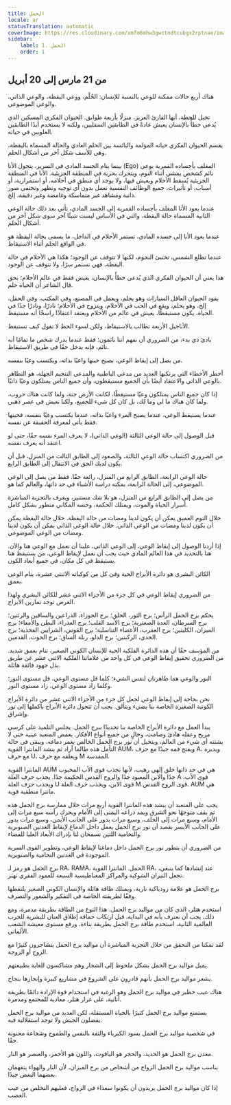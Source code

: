 ```yaml
---
title: الحمل
locale: ar
statusTranslation: automatic
coverImage: https://res.cloudinary.com/xmfm6mhw3gwctndtcubgx2rptnae/image/upload/v1741354450/small_cover_tratado_esoterico_de_astrologia_hermetica_6210a35442.webp
sidebar:
    label: 1. الحمل
    order: 1
---
```

## من 21 مارس إلى 20 أبريل

هناك أربع حالات ممكنة للوعي بالنسبة للإنسان: الحُلْم، ووعي اليقظة، والوعي الذاتي، والوعي الموضوعي.

تخيل للحظة، أيها القارئ العزيز، منزلًا بأربعة طوابق. الحيوان الفكري المسكين الذي يُدعى خطأً بالإنسان يعيش عادةً في الطابقين السفليين، ولكنه لا يستخدم أبدًا الطابقين العلويين في حياته.

يقسم الحيوان الفكري حياته المؤلمة والبائسة بين الحلم العادي والحالة المسماة باليقظة، وهي للأسف شكل آخر من أشكال الحلم.

بينما ينام الجسد المادي في السرير، يتجول الأنا (Ego) المغلف بأجساده القمرية بوعي نائم كشخص يمشي أثناء النوم، ويتحرك بحرية في المنطقة الجزيئية. الأنا في المنطقة الجزيئية يُسقط الأحلام ويعيش فيها، ولا يوجد أي منطق في أحلامه، أو استمرارية، أو أسباب، أو تأثيرات، جميع الوظائف النفسية تعمل بدون أي توجيه وتظهر وتختفي صور ذاتية ومشاهد غير متماسكة وغامضة وغير دقيقة، إلخ.

عندما يعود الأنا المغلف بأجساده القمرية إلى الجسد المادي، تأتي بعد ذلك حالة الوعي الثانية المسماة حالة اليقظة، والتي في الأساس ليست شيئًا آخر سوى شكل آخر من أشكال الحلم.

عندما يعود الأنا إلى جسده المادي، تستمر الأحلام في الداخل، ما يسمى بحالة اليقظة هو في الواقع الحلم أثناء الاستيقاظ.

عندما تطلع الشمس، تختبئ النجوم، لكنها لا تتوقف عن الوجود؛ هكذا هي الأحلام في حالة اليقظة، فهي تستمر سرًا، ولا تتوقف عن الوجود.

هذا يعني أن الحيوان الفكري الذي يُدعى خطأً بالإنسان، يعيش فقط في عالم الأحلام؛ بحق قال الشاعر أن الحياة حلم.

يقود الحيوان العاقل السيارات وهو يحلم، ويعمل في المصنع، وفي المكتب، وفي الحقل، إلخ، وهو يحلم، ويقع في الحب في الأحلام، ويتزوج في الأحلام؛ نادرًا، ونادرًا جدًا في الحياة، يكون مستيقظًا، يعيش في عالم من الأحلام ويعتقد اعتقادًا راسخًا أنه مستيقظ.

الأناجيل الأربعة تطالب بالاستيقاظ، ولكن لسوء الحظ لا تقول كيف نستيقظ.

بادئ ذي بدء، من الضروري أن نفهم أننا نائمون؛ فقط عندما يدرك شخص ما تمامًا أنه نائم، فإنه يدخل حقًا في طريق الاستيقاظ.

من يصل إلى إيقاظ الوعي، يصبح حينها واعيًا بذاته، ويكتسب وعيًا بنفسه.

أخطر الأخطاء التي يرتكبها العديد من مدعي الباطنية والمدعي التنجيم الجهلة، هو التظاهر بالوعي الذاتي والاعتقاد أيضًا بأن الجميع مستيقظون، وأن جميع الناس يمتلكون وعيًا ذاتيًا.

إذا كان جميع الناس يمتلكون وعيًا مستيقظًا، لكانت الأرض جنة، ولما كانت هناك حروب، ولما كان هناك ما لي وما لك، بل كان كل شيء للجميع، ولكنا نعيش في عصر ذهبي.

عندما يستيقظ الوعي، عندما يصبح المرء واعيًا بذاته، عندما يكتسب وعيًا بنفسه، فحينها فقط يأتي لمعرفة الحقيقة عن نفسه.

قبل الوصول إلى حالة الوعي الثالثة (الوعي الذاتي)، لا يعرف المرء نفسه حقًا، حتى لو اعتقد أنه يعرف نفسه.

من الضروري اكتساب حالة الوعي الثالثة، والصعود إلى الطابق الثالث من المنزل، قبل أن يكون لديك الحق في الانتقال إلى الطابق الرابع.

حالة الوعي الرابعة، الطابق الرابع من المنزل، رائعة حقًا. فقط من يصل إلى الوعي الموضوعي، إلى الحالة الرابعة، يمكنه دراسة الأشياء في حد ذاتها، والعالم كما هو.

من يصل إلى الطابق الرابع من المنزل، هو بلا شك مستنير، ويعرف بالتجربة المباشرة أسرار الحياة والموت، ويمتلك الحكمة، وحسه المكاني متطور بشكل كامل.

خلال النوم العميق يمكن أن يكون لدينا ومضات من حالة اليقظة. خلال حالة اليقظة يمكن أن يكون لدينا ومضات من الوعي الذاتي. خلال حالة الوعي الذاتي يمكن أن يكون لدينا ومضات من الوعي الموضوعي.

إذا أردنا الوصول إلى إيقاظ الوعي، إلى الوعي الذاتي، علينا أن نعمل مع الوعي هنا والآن. هنا بالتحديد في هذا العالم المادي حيث يجب أن نعمل لإيقاظ الوعي، من يستيقظ هنا يستيقظ في كل مكان، في جميع أبعاد الكون.

الكائن البشري هو دائرة الأبراج الحية وفي كل من كوكباته الاثنتي عشرة، ينام الوعي بعمق.

من الضروري إيقاظ الوعي في كل جزء من الأجزاء الاثني عشر للكائن البشري ولهذا الغرض توجد تمارين الأبراج.

يحكم برج الحمل الرأس؛ برج الثور، الحلق؛ برج الجوزاء، الذراعين والساقين والرئتين؛ برج السرطان، الغدة الصعترية؛ برج الأسد القلب؛ برج العذراء، البطن والأمعاء؛ برج الميزان، الكليتين؛ برج العقرب، الأعضاء التناسلية؛ برج القوس، الشرايين الفخذية؛ برج الجدي، الركبتين؛ برج الدلو، ربلة الساق؛ برج الحوت، القدمين.

من المؤسف حقًا أن هذه الدائرة الفلكية الحية للإنسان الكوني الصغير، تنام بعمق شديد. من الضروري تحقيق إيقاظ الوعي في كل واحد من علاماتنا الفلكية الاثني عشر عن طريق بذل جهود فائقة هائلة.

النور والوعي هما ظاهرتان لنفس الشيء؛ كلما قل مستوى الوعي، قل مستوى النور؛ وكلما زاد مستوى الوعي، زاد مستوى النور.

نحن بحاجة إلى إيقاظ الوعي لجعل كل جزء من الأجزاء الاثني عشر من دائرة الأبراج الكونية الصغيرة الخاصة بنا يضيء ويتألق. يجب أن تتحول دائرة الأبراج بأكملها إلى نور وإشراق.

يبدأ العمل مع دائرة الأبراج الخاصة بنا تحديدًا ببرج الحمل. يجلس التلميذ على كرسي مريح وعقله هادئ وصامت، وخالٍ من جميع أنواع الأفكار. يغمض المتعبد عينيه حتى لا يشتته أي شيء من العالم، ويتخيل أن نور برج الحمل الخالص يغمر دماغه، ويبقى في حالة التأمل هذه طالما أراد ثم ينشد المانترا القوية AUM، ويفتح فمه جيدًا مع حرف A، ويديره مع حرف U، ويغلقه مع حرف M المقدسة.

المانترا القوية AUM هي في حد ذاتها خلق إلهي رهيب، لأنها تجذب قوى الأب المحبوب جدًا والابن المعبود جدًا والروح القدس الحكيمة جدًا. يجذب حرف العلة A قوى الأب، ويجذب حرف العلة U قوى الابن، ويجذب حرف العلة M قوى الروح القدس. AUM هي مانترا منطقية قوية.

يجب على المتعبد أن ينشد هذه المانترا القوية أربع مرات خلال ممارسة برج الحمل هذه ثم يقف متوجهًا نحو الشرق ويمد ذراعه اليمنى إلى الأمام ويحرك رأسه سبع مرات إلى الأمام، وسبع مرات إلى الخلف، وسبع مرات يدور على الجانب الأيمن، وسبع مرات يدور على الجانب الأيسر بقصد أن نور برج الحمل يعمل داخل الدماغ لإيقاظ الغدتين الصنوبرية والنخامية اللتين تسمحان لنا بإدراك الأبعاد العليا للفضاء.

من الضروري أن يتطور نور برج الحمل داخل دماغنا لإيقاظ الوعي، وتطوير القوى السرية الموجودة في الغدتين النخامية والصنوبرية.

برج الحمل هو رمز لـ RA، RAMA، الحمل. المانترا القوية RA، عند إنشادها كما ينبغي، تجعل النيران الشوكية والمراكز المغناطيسية السبعة للعمود الفقري تهتز.

برج الحمل هو علامة زودياكية نارية، ويمتلك طاقة هائلة والإنسان الكوني الصغير يلتقطها وفقًا لطريقته الخاصة في التفكير والشعور والتصرف.

استخدم هتلر، الذي كان من مواليد برج الحمل، هذا النوع من الطاقة بطريقة مدمرة، ومع ذلك، يجب أن نعترف بأنه في البداية، قبل ارتكاب حماقة إطلاق العنان للبشرية للحرب العالمية الثانية، استخدم طاقة برج الحمل بطريقة بناءة، ورفع مستوى معيشة الشعب الألماني.

لقد تمكنا من التحقق من خلال التجربة المباشرة أن مواليد برج الحمل يتشاجرون كثيرًا مع الزوج أو الزوجة.

يميل مواليد برج الحمل بشكل ملحوظ إلى الشجار وهم مشاكسون للغاية بطبيعتهم.

يشعر مواليد برج الحمل بأنهم قادرون على الشروع في مشاريع كبيرة وإنجازها بنجاح.

هناك عيب خطير في مواليد برج الحمل وهو الرغبة في استخدام قوة الإرادة دائمًا بطريقة أنانية، على غرار هتلر، معادية للمجتمع ومدمرة.

يستمتع مواليد برج الحمل كثيرًا بالحياة المستقلة، لكن العديد من مواليد برج الحمل يفضلون الجيش ولا توجد استقلالية فيه.

في شخصية مواليد برج الحمل يسود الكبرياء والثقة بالنفس والطموح وشجاعة مجنونة حقًا.

معدن برج الحمل هو الحديد، والحجر هو الياقوت، واللون هو الأحمر، والعنصر هو النار.

يناسب مواليد برج الحمل الزواج من أشخاص من برج الميزان، لأن النار والهواء يتفهمان بعضهما البعض جيدًا.

إذا كان مواليد برج الحمل يريدون أن يكونوا سعداء في الزواج، فعليهم التخلص من عيب الغضب.
